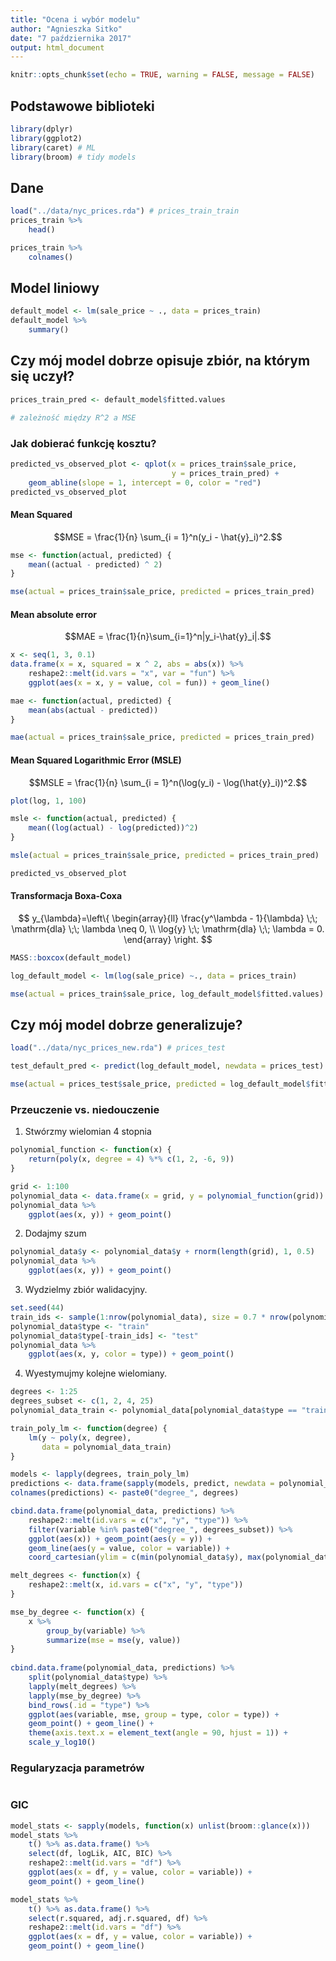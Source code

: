 ```yaml
---
title: "Ocena i wybór modelu"
author: "Agnieszka Sitko"
date: "7 października 2017"
output: html_document
---
```


```r
knitr::opts_chunk$set(echo = TRUE, warning = FALSE, message = FALSE)
```

## Podstawowe biblioteki
```r
library(dplyr)
library(ggplot2)
library(caret) # ML
library(broom) # tidy models
```

## Dane
```r
load("../data/nyc_prices.rda") # prices_train_train
prices_train %>% 
    head()
```

```r
prices_train %>% 
    colnames()
```


## Model liniowy
```r
default_model <- lm(sale_price ~ ., data = prices_train)
default_model %>% 
    summary()
```

## Czy mój model dobrze opisuje zbiór, na którym się uczył?
```r
prices_train_pred <- default_model$fitted.values
```

```r
# zależność między R^2 a MSE
```

### Jak dobierać funkcję kosztu?

```r
predicted_vs_observed_plot <- qplot(x = prices_train$sale_price, 
                                    y = prices_train_pred) + 
    geom_abline(slope = 1, intercept = 0, color = "red")
predicted_vs_observed_plot
```



#### Mean Squared

$$MSE = \frac{1}{n} \sum_{i = 1}^n(y_i - \hat{y}_i)^2.$$
```r
mse <- function(actual, predicted) {
    mean((actual - predicted) ^ 2)
}

mse(actual = prices_train$sale_price, predicted = prices_train_pred)
```

#### Mean absolute error

$$MAE = \frac{1}{n}\sum_{i=1}^n|y_i-\hat{y}_i|.$$

```r
x <- seq(1, 3, 0.1)
data.frame(x = x, squared = x ^ 2, abs = abs(x)) %>% 
    reshape2::melt(id.vars = "x", var = "fun") %>% 
    ggplot(aes(x = x, y = value, col = fun)) + geom_line()
```

```r
mae <- function(actual, predicted) {
    mean(abs(actual - predicted))
}

mae(actual = prices_train$sale_price, predicted = prices_train_pred)
```
#### Mean Squared Logarithmic Error (MSLE)

$$MSLE = \frac{1}{n} \sum_{i = 1}^n(\log(y_i) - \log(\hat{y}_i))^2.$$
```r
plot(log, 1, 100)
```

```r
msle <- function(actual, predicted) {
    mean((log(actual) - log(predicted))^2)
}

msle(actual = prices_train$sale_price, predicted = prices_train_pred)
```
```r
predicted_vs_observed_plot
```


#### Transformacja Boxa-Coxa

$$
    y_{\lambda}=\left\{
                \begin{array}{ll}
                  \frac{y^\lambda - 1}{\lambda} \;\; \mathrm{dla} \;\; \lambda \neq 0, \\
                  \log{y} \;\; \mathrm{dla} \;\; \lambda = 0.
                \end{array}
              \right.
$$

```r
MASS::boxcox(default_model)
```

```r
log_default_model <- lm(log(sale_price) ~., data = prices_train)
```

```r
mse(actual = prices_train$sale_price, log_default_model$fitted.values)
```

## Czy mój model dobrze generalizuje?

```r
load("../data/nyc_prices_new.rda") # prices_test
```

```r
test_default_pred <- predict(log_default_model, newdata = prices_test)
```

```r
mse(actual = prices_test$sale_price, predicted = log_default_model$fitted.values)
```


### Przeuczenie vs. niedouczenie

1. Stwórzmy wielomian 4 stopnia
```r
polynomial_function <- function(x) {
    return(poly(x, degree = 4) %*% c(1, 2, -6, 9))
}

grid <- 1:100
polynomial_data <- data.frame(x = grid, y = polynomial_function(grid)) 
polynomial_data %>% 
    ggplot(aes(x, y)) + geom_point()
```


2. Dodajmy szum
```r
polynomial_data$y <- polynomial_data$y + rnorm(length(grid), 1, 0.5) 
polynomial_data %>% 
    ggplot(aes(x, y)) + geom_point()
```
3. Wydzielmy zbiór walidacyjny.
```r
set.seed(44)
train_ids <- sample(1:nrow(polynomial_data), size = 0.7 * nrow(polynomial_data))
polynomial_data$type <- "train"
polynomial_data$type[-train_ids] <- "test"
polynomial_data %>% 
    ggplot(aes(x, y, color = type)) + geom_point()
```


4. Wyestymujmy kolejne wielomiany.
```r
degrees <- 1:25
degrees_subset <- c(1, 2, 4, 25)
polynomial_data_train <- polynomial_data[polynomial_data$type == "train", ]

train_poly_lm <- function(degree) {
    lm(y ~ poly(x, degree), 
       data = polynomial_data_train)    
}

models <- lapply(degrees, train_poly_lm)
predictions <- data.frame(sapply(models, predict, newdata = polynomial_data))
colnames(predictions) <- paste0("degree_", degrees)

cbind.data.frame(polynomial_data, predictions) %>%
    reshape2::melt(id.vars = c("x", "y", "type")) %>% 
    filter(variable %in% paste0("degree_", degrees_subset)) %>% 
    ggplot(aes(x)) + geom_point(aes(y = y)) +
    geom_line(aes(y = value, color = variable)) +
    coord_cartesian(ylim = c(min(polynomial_data$y), max(polynomial_data$y)))
```
```r
melt_degrees <- function(x) {
    reshape2::melt(x, id.vars = c("x", "y", "type"))
}

mse_by_degree <- function(x) {
    x %>% 
        group_by(variable) %>% 
        summarize(mse = mse(y, value)) 
}
    
cbind.data.frame(polynomial_data, predictions) %>% 
    split(polynomial_data$type) %>% 
    lapply(melt_degrees) %>% 
    lapply(mse_by_degree) %>% 
    bind_rows(.id = "type") %>% 
    ggplot(aes(variable, mse, group = type, color = type)) + 
    geom_point() + geom_line() + 
    theme(axis.text.x = element_text(angle = 90, hjust = 1)) +
    scale_y_log10()
```

### Regularyzacja parametrów
```r

```


### GIC
```r
model_stats <- sapply(models, function(x) unlist(broom::glance(x)))
model_stats %>% 
    t() %>% as.data.frame() %>% 
    select(df, logLik, AIC, BIC) %>% 
    reshape2::melt(id.vars = "df") %>% 
    ggplot(aes(x = df, y = value, color = variable)) + 
    geom_point() + geom_line()
```

```r
model_stats %>% 
    t() %>% as.data.frame() %>% 
    select(r.squared, adj.r.squared, df) %>% 
    reshape2::melt(id.vars = "df") %>% 
    ggplot(aes(x = df, y = value, color = variable)) + 
    geom_point() + geom_line() 
```


